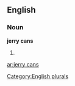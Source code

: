 
==English==

===Noun===
'''jerry cans'''

# {{plural of|[[jerry can]]}}

[[Category:English plurals]]

[[ar:jerry cans]]